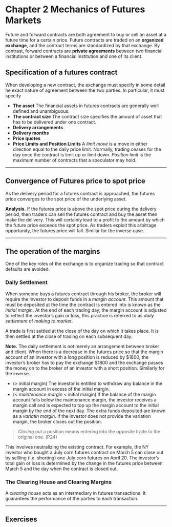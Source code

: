 
Chapter 2 Mechanics of Futures Markets
======================================

Future and forward contracts are both agreement to buy or sell an asset at a future time for a certain price. Future contracts are traded on an **organized exchange**, and the contract terms are standardized by that exchange. By contrast, forward contracts are **private agreements** between two financial institutions or between a financial institution and one of its client.

## Specification of a futures contract

When developing a new contract, the exchange must specify in some detail he exact nature of agreement between the two parties. In particular, it must specify

* **The asset** The financial assets in futures contracts are generally well defined and unambiguous.
* **The contract size** The contract size specifies the amount of asset that has to be delivered under one contract.
* **Delivery arrangements**
* **Delivery months**
* **Price quotes**
* **Price Limits and Position Limits** A *limit move* is a move in either direction equal to the  daily price limit. Normally, trading ceases for the day once the contract is limit up or limit down. *Position limit* is the maximum number of contracts that a speculator may hold.

-----------------------------

## Convergence of Futures price to spot price

As the delivery period for a futures contract is approached, the futures price converges to the spot price of the underlying asset.

**Analysis.** If the futures price is above the spot price during the delivery period, then traders can sell the futures contract and buy the asset then make the delivery. This will certainly lead to a profit to the amount by which the future price exceeds the spot price. As traders exploit this arbitrage opportunity, the futures price will fall. Similar for the inverse case.

-----------------------------

## The operation of the margins

One of the key roles of the exchange is to organize trading so that contract defaults are avoided.

### Daily Settlement

When someone buys a futures contract through his broker, the broker will require the investor to deposit funds in a *margin account*. This amount that must be deposited at the time the contract is entered into is known as the *initial margin*. At the end of each trading day, the margin account is adjusted to reflect the investor's gain or loss, this practice is referred to as *daily settlement* of *making to market*.

A trade is first settled at the close of the day on which it takes place. It is then settled at the close of trading on each subsequent day.

**Note.** The daily settlement is not merely an arrangement between broker and client. When there is a decrease in the futures price so that the margin account of an investor with a long position is reduced by $1800, the investor's broker has to pay the exchange $1800 and the exchange passes the money on to the broker of an investor with a short position. Similarly for the inverse.

* ($>$ initial margin) The investor is entitled to withdraw any balance in the margin account in excess of the initial margin. 
* ($<$ *maintenance margin* $<$ initial margin) If the balance of the margin account falls below the maintenance margin, the investor receives a margin call and is expected to top up the margin account to the initial margin by the end of the next day. The extra funds deposited are known as a *variatin margin*. If the investor does not provide the variation margin, the broker closes out the position.

> *Closing out* a position means entering into the opposite trade to the original one. (P24) 

This involves neutralizing the existing contract. For example, the NY investor who bought a July corn futures contract on March 5 can close out by sellling (i.e. shorting) one July corn futures on April 20. The investor's total gain or loss is determined by the change in the futures price between March 5 and the day when the contract is closed out.

### The Clearing House and Clearing Margins

A *clearing house* acts as an intermediary in futures transactions. It guarantees the performance of the parties to each transaction.



-----------------------------

## Exercises














